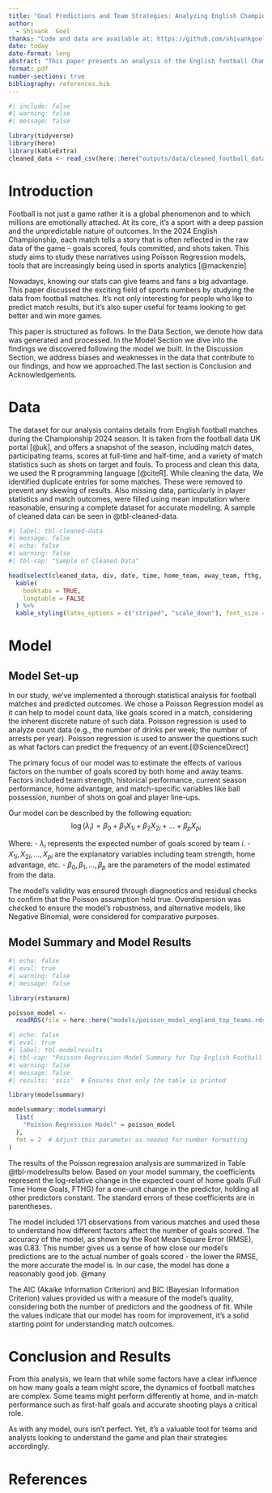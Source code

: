 ```yaml
---
title: "Goal Predictions and Team Strategies: Analyzing English Championship Football Matches"
author: 
  - Shivank  Goel
thanks: "Code and data are available at: https://github.com/shivankgoel003/modelling_football_score"
date: today
date-format: long
abstract: "This paper presents an analysis of the English football Championship matches, applying Poisson Regression models to understand the predictions and outcomes of the games. The research focuses on various influencing factors such as team performance, home-field advantage, and half-time scores. Data cleaning and selection processes have been applied to  the dataset for effective modeling. By analyzing the number of goals scored  the paper provides insights into match predictions and factors that significantly affect game results. This work contributes to sports analytics by enhancing strategies for teams and providing a predictive framework for analysts and coaches in the football industry."
format: pdf
number-sections: true
bibliography: references.bib
---
```


```r
#| include: false
#| warning: false
#| message: false

library(tidyverse)
library(here)
library(kableExtra)
cleaned_data <- read_csv(here::here("outputs/data/cleaned_football_data.csv"))

```


# Introduction

Football is not just a game rather it is a global phenomenon and to which millions are emotionally attached. At its core, it's a sport with a deep passion and the unpredictable nature of outcomes. In the 2024 English Championship, each match tells a story that is often reflected in the raw data of the game – goals scored, fouls committed, and shots taken. This study aims to study these narratives using Poisson Regression models, tools that are increasingly being used in sports analytics [@mackenzie]

Nowadays, knowing our stats can give teams and fans a big advantage. This paper discussed the exciting field of sports numbers by studying the data from football matches. It's not only interesting for people who like to predict match results, but it's also super useful for teams looking to get better and win more games.



This paper is structured as follows. In the Data Section, we denote how data was generated and processed. In the Model Section we dive into the findings we discovered following the model we built. In the Discussion Section, we address biases and weaknesses in the data that contribute to our findings, and how we approached.The last section is Conclusion and Acknowledgements.


# Data {#sec-data}

The dataset for our analysis contains details from English football matches during the Championship 2024 season. It is taken from the football data UK portal [@uk], and  offers a snapshot of the season, including match dates, participating teams, scores at full-time and half-time, and a variety of match statistics such as shots on target and fouls. To process and clean this data, we used the R programming language [@citeR].  While cleaning the data,
We identified duplicate entries for some matches. These were removed to prevent any skewing of results.
Also missing data, particularly in player statistics and match outcomes, were filled using mean imputation where reasonable, ensuring a complete dataset for accurate modeling. A sample of cleaned data can be seen in @tbl-cleaned-data. 
```r
#| label: tbl-cleaned-data
#| message: false
#| echo: false
#| warning: false
#| tbl-cap: "Sample of Cleaned Data"

head(select(cleaned_data, div, date, time, home_team, away_team, fthg, ftag, ftr, hthg, htag, htr, referee), 6) %>%
  kable(
    booktabs = TRUE,
    longtable = FALSE
  ) %>%
  kable_styling(latex_options = c("striped", "scale_down"), font_size = 7)


```


# Model 

## Model Set-up
In our study, we've implemented a thorough statistical analysis for football matches and predicted outcomes. We chose a Poisson Regression model as it can help to model count data, like goals scored in a match, considering the inherent discrete nature of such data. Poisson regression is used to analyze count data (e.g., the number of drinks per week; the number of arrests per year). Poisson regression is used to answer the questions such as what factors can predict the frequency of an event.[@ScienceDirect]

The primary focus of our model was to estimate the effects of various factors on the number of goals scored by both home and away teams. Factors included team strength, historical performance, current season performance, home advantage, and match-specific variables like ball possession, number of shots on goal and player line-ups.

Our model can be described by the following equation:
 $$\log(\lambda_{i}) = \beta_{0} + \beta_{1}X_{1i} + \beta_{2}X_{2i} + ... + \beta_{p}X_{pi}$$

Where:
- $\lambda_{i}$ represents the expected number of goals scored by team $i$.
- $X_{1i}, X_{2i}, ..., X_{pi}$ are the explanatory variables including team strength, home advantage, etc.
- $\beta_{0}, \beta_{1}, ..., \beta_{p}$ are the parameters of the model estimated from the data.

The model's validity was ensured through diagnostics and residual checks to confirm that the Poisson assumption held true. Overdispersion was checked to ensure the model's robustness, and alternative models, like Negative Binomial, were considered for comparative purposes.


## Model Summary and Model Results


```r
#| echo: false
#| eval: true
#| warning: false
#| message: false

library(rstanarm)

poisson_model <-
  readRDS(file = here::here("models/poisson_model_england_top_teams.rds"))
```

```r
#| echo: false
#| eval: true
#| label: tbl-modelresults
#| tbl-cap: "Poisson Regression Model Summary for Top English Football Teams"
#| warning: false
#| message: false
#| results: 'asis'  # Ensures that only the table is printed

library(modelsummary)

modelsummary::modelsummary(
  list(
    "Poisson Regression Model" = poisson_model
  ),
  fmt = 2  # Adjust this parameter as needed for number formatting
)
```



The results of the Poisson regression analysis are summarized in Table @tbl-modelresults below. Based on your model summary, the coefficients represent the log-relative change in the expected count of home goals (Full Time Home Goals, FTHG) for a one-unit change in the predictor, holding all other predictors constant. The standard errors of these coefficients are in parentheses.

The model included 171 observations from various matches and used these to understand how different factors affect the number of goals scored. The accuracy of the model, as shown by the Root Mean Square Error (RMSE), was 0.83. This number gives us a sense of how close our model's predictions are to the actual number of goals scored - the lower the RMSE, the more accurate the model is. In our case, the model has done a reasonably good job. @many

The AIC (Akaike Information Criterion) and BIC (Bayesian Information Criterion) values provided us with a measure of the model's quality, considering both the number of predictors and the goodness of fit. While the values indicate that our model has room for improvement, it's a solid starting point for understanding match outcomes.



# Conclusion and Results
From this analysis, we learn that while some factors have a clear influence on how many goals a team might score, the dynamics of football matches are complex. Some teams might perform differently at home, and in-match performance such as first-half goals and accurate shooting plays a critical role.

As with any model, ours isn't perfect. Yet, it's a valuable tool for teams and analysts looking to understand the game and plan their strategies accordingly.


# References



